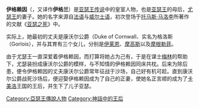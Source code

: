 
'''伊格赖因'''（{{lang-en|Igraine}}，又译作'''伊格兰'''）是[[亚瑟王传说|亚瑟王传说]]中的皇室人物，也是[[亚瑟王|亚瑟王]]的母后，[[尤瑟王|尤瑟王]]的妻子。她的名字来源自[[法语|法语]]与[[威尔士语|威尔士语]]，初次登场于[[托马斯·马洛李|托马斯·马洛李]]所著作的文献《[[亚瑟之死|亚瑟之死]]》中。

实际上，她最初的丈夫是康沃尔公爵（Duke of Cornwall、实名为格洛斯（Gorlois），并与其育有三个女儿，分别是[[伊萊恩_(亞瑟王傳說)|伊莱恩]]、[[摩高斯|摩高斯]]以及[[摩根勒菲|摩根勒菲]]。

由于尤瑟王一直深爱着伊格赖因，而打算将她占为己有，于是在谋士[[梅林_(亚瑟王传说)|梅林]]的帮助下，尤瑟装扮成康沃尔公爵的模样，与不知情的伊格赖因同床共枕。后来为除后患，便令伊格赖因的丈夫康沃尔公爵常年征战于沙场，自己好有机可趁。直到康沃尔公爵战死沙场后，便迎娶伊格赖因成为了自己的正妻，使她名正言顺的成为了[[卡美洛|卡美洛]]王国的王后，并生下了儿子亚瑟。

{{亚瑟王传说}}

[[Category:亞瑟王傳說人物|Category:亞瑟王傳說人物]]
[[Category:神話中的王后|Category:神話中的王后]]